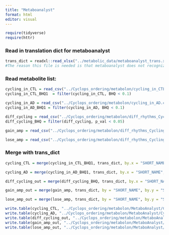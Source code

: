 ```yaml
---
title: "Metaboanalyst"
format: html
editor: visual
---
```


```r
require(tidyverse)
require(httr)
```

### Read in translation dict for metaboanalyst

```r
trans_dict = readxl::read_xlsx("../metabolic_data/metaboanalyst_trans.xlsx")
#The reason this file is needed is that metaboanalyst does not recognize all of the compound names provided by metabolon. This file was generated in the following way: I took metabolon_data_key HMDB ID's and converted them to compound IDs with MetaboAnalyst. But not all of the compoounds had HMDB IDs. Of these, I converted the pubChem IDs given in the metabolon_data_key to compound names in metaboAnalyst. 
```

### Read metabolite list:

```r
cycling_in_CTL = read_csv("../Cyclops_ordering/metabolon/cycling_in_CTL.csv", show_col_types = F)
cycling_in_CTL_BHQ1  = filter(cycling_in_CTL, BHQ < 0.1)

cycling_in_AD = read_csv("../Cyclops_ordering/metabolon/cycling_in_AD.csv",show_col_types = F)
cycling_in_AD_BHQ1 = filter(cycling_in_AD, BHQ < 0.1)

diff_cycling = read_csv("../Cyclops_ordering/metabolon/diff_rhythms_CyclingBHQ1.csv", show_col_types = F)
diff_cycling_BHQ = filter(diff_cycling, p_val < 0.05)

gain_amp = read_csv("../Cyclops_ordering/metabolon/diff_rhythms_CyclingBHQ1.csv", show_col_types = F) %>% dplyr::filter( p_val < 0.05 & Log_AD_CTL_ampRatio > 0 )

lose_amp = read_csv("../Cyclops_ordering/metabolon/diff_rhythms_CyclingBHQ1.csv", show_col_types = F) %>% dplyr::filter( p_val < 0.05 & Log_AD_CTL_ampRatio < 0 )
```

### Merge with trans_dict

```r
cycling_CTL = merge(cycling_in_CTL_BHQ1, trans_dict, by.x = "SHORT_NAME", by.y = "SHORT_NAME_Metabolon", suffixes = "_metaboAnalyst")

cycling_AD = merge(cycling_in_AD_BHQ1, trans_dict, by.x = "SHORT_NAME", by.y = "SHORT_NAME_Metabolon", suffixes = "_metaboAnalyst")

diff_cycling_out = merge(diff_cycling_BHQ, trans_dict, by.x = "SHORT_NAME", by.y = "SHORT_NAME_Metabolon", suffixes = "_metaboAnalyst")

gain_amp_out = merge(gain_amp, trans_dict, by = "SHORT_NAME", by.y = "SHORT_NAME_Metabolon", suffixes = "_metaboAnalyst")

lose_amp_out = merge(lose_amp, trans_dict, by = "SHORT_NAME", by.y = "SHORT_NAME_Metabolon", suffixes = "_metaboAnalyst")

write.table(cycling_CTL, "../Cyclops_ordering/metabolon/MetaboAnalyst/Cycling_in_CTL_BHQ1.csv", sep = ',', row.names = F)
write.table(cycling_AD, "../Cyclops_ordering/metabolon/MetaboAnalyst/Cycling_in_AD_BHQ1.csv", sep = ',', row.names = F)
write.table(diff_cycling_out, "../Cyclops_ordering/metabolon/MetaboAnalyst/Diff_cycling_p05.csv", sep = ',', row.names = F)
write.table(gain_amp_out, "../Cyclops_ordering/metabolon/MetaboAnalyst/Diff_cycling_GainAmp_p05.csv", sep = ',', row.names = F)
write.table(lose_amp_out, "../Cyclops_ordering/metabolon/MetaboAnalyst/Diff_cycling_LoseAmp_p05.csv", sep = ',', row.names = F)
```

```         
```
